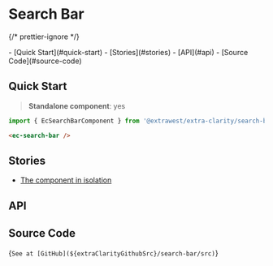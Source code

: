 


<style>{docsStylePatch}</style>

<Meta of={ComponentStories} name="Overview" />

# Search Bar

{/* prettier-ignore */}
<div className="table-of-contents">
  - [Quick Start](#quick-start)
  - [Stories](#stories)
  - [API](#api)
  - [Source Code](#source-code)
</div>

## Quick Start

> **Standalone component**: yes

```typescript
import { EcSearchBarComponent } from '@extrawest/extra-clarity/search-bar';
```

```html
<ec-search-bar />
```

## Stories

- [The component in isolation](/story/components-search-bar--component-itself-story)

## API

<ArgTypes sort="requiredFirst" />

## Source Code

<Markdown>{`See at [GitHub](${extraClarityGithubSrc}/search-bar/src)`}</Markdown>
